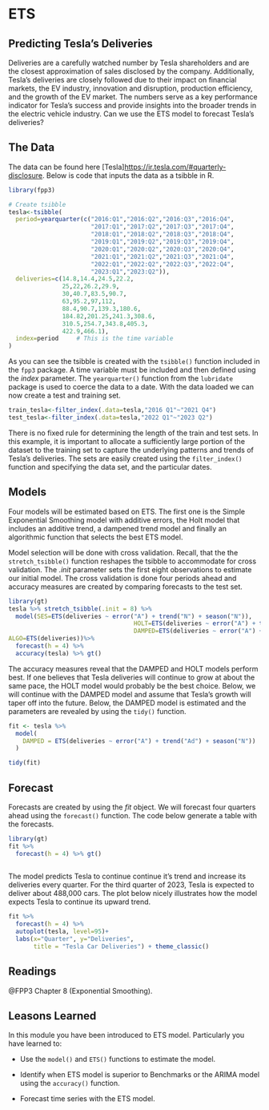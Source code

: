# ETS

## Predicting Tesla's Deliveries

Deliveries are a carefully watched number by Tesla shareholders and are the closest approximation of sales disclosed by the company. Additionally, Tesla's deliveries are closely followed due to their impact on financial markets, the EV industry, innovation and disruption, production efficiency, and the growth of the EV market. The numbers serve as a key performance indicator for Tesla's success and provide insights into the broader trends in the electric vehicle industry. Can we use the ETS model to forecast Tesla's deliveries?

## The Data

The data can be found here [Tesla]<https://ir.tesla.com/#quarterly-disclosure>. Below is code that inputs the data as a tsibble in R.

```r
library(fpp3)

# Create tsibble
tesla<-tsibble(
  period=yearquarter(c("2016:Q1","2016:Q2","2016:Q3","2016:Q4",
                       "2017:Q1","2017:Q2","2017:Q3","2017:Q4",
                       "2018:Q1","2018:Q2","2018:Q3","2018:Q4",
                       "2019:Q1","2019:Q2","2019:Q3","2019:Q4",
                       "2020:Q1","2020:Q2","2020:Q3","2020:Q4",
                       "2021:Q1","2021:Q2","2021:Q3","2021:Q4",
                       "2022:Q1","2022:Q2","2022:Q3","2022:Q4",
                       "2023:Q1","2023:Q2")),
  deliveries=c(14.8,14.4,24.5,22.2,
               25,22,26.2,29.9,
               30,40.7,83.5,90.7,
               63,95.2,97,112,
               88.4,90.7,139.3,180.6,
               184.82,201.25,241.3,308.6,
               310.5,254.7,343.8,405.3,
               422.9,466.1),
  index=period     # This is the time variable
)
```

As you can see the tsibble is created with the `tsibble()` function included in the `fpp3` package. A time variable must be included and then defined using the *index* parameter. The `yearquarter()` function from the `lubridate` package is used to coerce the data to a date. With the data loaded we can now create a test and training set.

```r
train_tesla<-filter_index(.data=tesla,"2016 Q1"~"2021 Q4")
test_tesla<-filter_index(.data=tesla,"2022 Q1"~"2023 Q2")
```

There is no fixed rule for determining the length of the train and test sets. In this example, it is important to allocate a sufficiently large portion of the dataset to the training set to capture the underlying patterns and trends of Tesla's deliveries. The sets are easily created using the `filter_index()` function and specifying the data set, and  the particular dates.

## Models

Four models will be estimated based on ETS. The first one is the Simple Exponential Smoothing model with additive errors, the Holt model that includes an additive trend, a dampened trend model and finally an algorithmic function that selects the best ETS model.

Model selection will be done with cross validation. Recall, that the the `stretch_tsibble()` function reshapes the tsibble to accommodate for cross validation. The *.init* parameter sets the first eight observations to estimate our initial model. The cross validation is done four periods ahead and accuracy measures are created by comparing forecasts to the test set.

```r
library(gt)
tesla %>% stretch_tsibble(.init = 8) %>%
  model(SES=ETS(deliveries ~ error("A") + trend("N") + season("N")),
                                   HOLT=ETS(deliveries ~ error("A") + trend("A") + season("N")),
                                   DAMPED=ETS(deliveries ~ error("A") + trend("Ad") + season("N")),
ALGO=ETS(deliveries))%>%
  forecast(h = 4) %>%
  accuracy(tesla) %>% gt()
```

The accuracy measures reveal that the DAMPED and HOLT models perform best. If one believes that Tesla deliveries will continue to grow at about the same pace, the HOLT model would probably be the best choice. Below, we will continue with the DAMPED model and assume that Tesla's growth will taper off into the future. Below, the DAMPED model is estimated and the parameters are revealed by using the `tidy()` function.
```r
fit <- tesla %>%
  model(
    DAMPED = ETS(deliveries ~ error("A") + trend("Ad") + season("N"))
  )

tidy(fit)
```
## Forecast

Forecasts are created by using the *fit* object. We will forecast four quarters ahead using the  `forecast()` function. The code below generate a table with the forecasts. 
```r
library(gt)
fit %>%
  forecast(h = 4) %>% gt()
  
```

The model predicts Tesla to continue continue it's trend and increase its deliveries every quarter. For the third quarter of 2023, Tesla is expected to deliver about 488,000 cars. The plot below nicely illustrates how the model expects Tesla to continue its upward trend.
```r
fit %>%
  forecast(h = 4) %>%
  autoplot(tesla, level=95)+
  labs(x="Quarter", y="Deliveries",
       title = "Tesla Car Deliveries") + theme_classic()
```
## Readings

@FPP3 Chapter 8 (Exponential Smoothing).

## Leasons Learned

In this module you have been introduced to ETS model. Particularly you have learned to:

-   Use the `model()` and `ETS()` functions to estimate the model.

-   Identify when ETS model is superior to Benchmarks or the ARIMA model using the `accuracy()` function.

-   Forecast time series with the ETS model.
